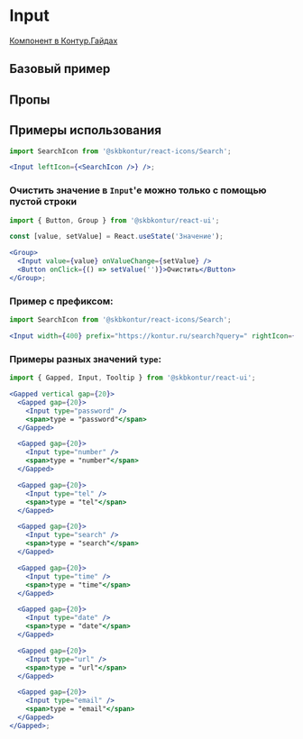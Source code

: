 
<Meta of={InputStories} />

# Input

[Компонент в Контур.Гайдах](https)

## Базовый пример

<Primary />

## Пропы

<Controls />

## Примеры использования

```jsx harmony
import SearchIcon from '@skbkontur/react-icons/Search';

<Input leftIcon={<SearchIcon />} />;
```

### Очистить значение в `Input`'е можно только с помощью пустой строки

```jsx harmony
import { Button, Group } from '@skbkontur/react-ui';

const [value, setValue] = React.useState('Значение');

<Group>
  <Input value={value} onValueChange={setValue} />
  <Button onClick={() => setValue('')}>Очистить</Button>
</Group>;
```

### Пример с префиксом:

```jsx harmony
import SearchIcon from '@skbkontur/react-icons/Search';

<Input width={400} prefix="https://kontur.ru/search?query=" rightIcon={<SearchIcon />} />;
```

### Примеры разных значений `type`:

```jsx harmony
import { Gapped, Input, Tooltip } from '@skbkontur/react-ui';

<Gapped vertical gap={20}>
  <Gapped gap={20}>
    <Input type="password" />
    <span>type = "password"</span>
  </Gapped>

  <Gapped gap={20}>
    <Input type="number" />
    <span>type = "number"</span>
  </Gapped>

  <Gapped gap={20}>
    <Input type="tel" />
    <span>type = "tel"</span>
  </Gapped>

  <Gapped gap={20}>
    <Input type="search" />
    <span>type = "search"</span>
  </Gapped>

  <Gapped gap={20}>
    <Input type="time" />
    <span>type = "time"</span>
  </Gapped>

  <Gapped gap={20}>
    <Input type="date" />
    <span>type = "date"</span>
  </Gapped>

  <Gapped gap={20}>
    <Input type="url" />
    <span>type = "url"</span>
  </Gapped>

  <Gapped gap={20}>
    <Input type="email" />
    <span>type = "email"</span>
  </Gapped>
</Gapped>;
```
